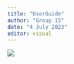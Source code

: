 ```yaml
---
title: "UserGuide"
author: "Group 15"
date: "4 July 2023"
editor: visual
---
```


![](images/Group%2015%20Poster.jpg)
